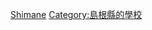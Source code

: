 {{日本行政區劃分類導航|的大學}}
{{Commonscat|Universities and colleges in Shimane prefecture}}

[[Category:日本各都道府縣的大學|Shimane]]
[[Category:島根縣的學校|Category:島根縣的學校]]